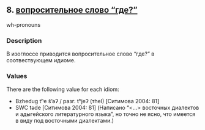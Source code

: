 ## 8. <a href =  'https://agricolamz.github.io/The_Circassian_Isoglosses_Database/8.html' target='_blank'>вопросительное слово "где?"</a>
wh-pronouns

### Description

В изоглоссе приводится вопросительное слово "где?" в соотвествующем идиоме.

### Values
There are the following value for each idiom:

* Bzhedug  tʰe š'əʔ / разг. tʰjeʔ (тhеI) [Ситимова 2004: 81] 
* SWC  təde [Ситимова 2004: 81] (Написано "<...> восточных диалектов и адыгейского литературного языка", но точно не ясно, что имеется в виду под восточными диалектами.)

